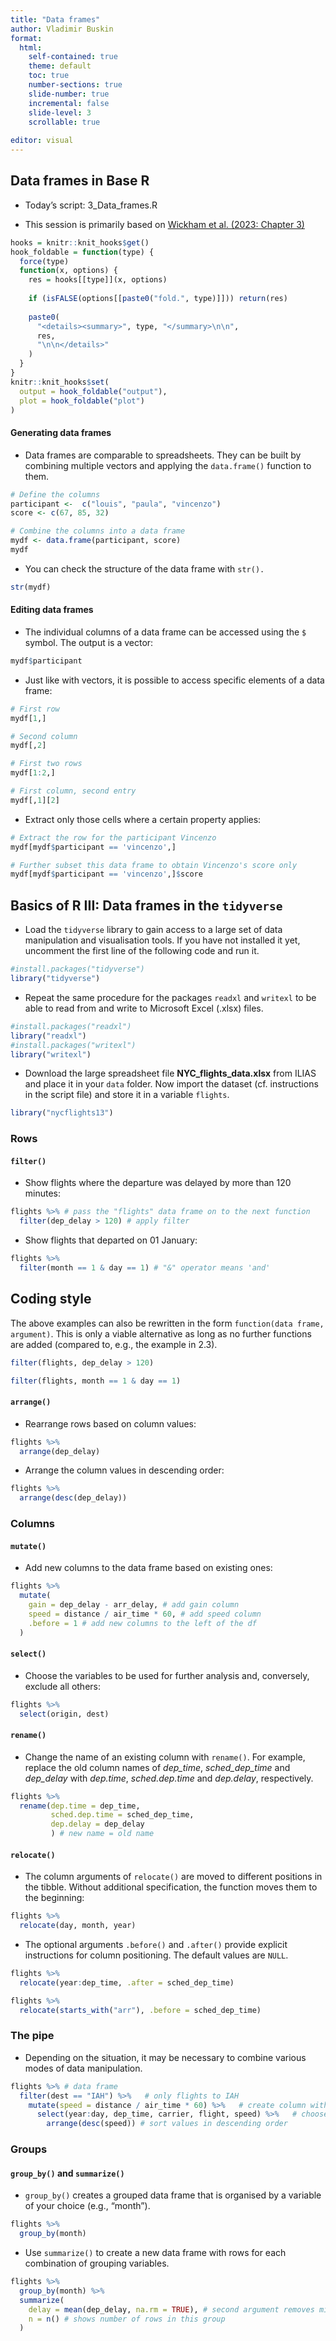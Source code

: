 ```yaml
---
title: "Data frames"
author: Vladimir Buskin
format:
  html:
    self-contained: true
    theme: default
    toc: true
    number-sections: true
    slide-number: true
    incremental: false
    slide-level: 3
    scrollable: true
    
editor: visual
---
```


## Data frames in Base R {.smaller}

-   Today's script: 3_Data_frames.R

-   This session is primarily based on [Wickham et al. (2023: Chapter
    3)](https://r4ds.hadley.nz/data-transform)

```r
hooks = knitr::knit_hooks$get()
hook_foldable = function(type) {
  force(type)
  function(x, options) {
    res = hooks[[type]](x, options)
    
    if (isFALSE(options[[paste0("fold.", type)]])) return(res)
    
    paste0(
      "<details><summary>", type, "</summary>\n\n",
      res,
      "\n\n</details>"
    )
  }
}
knitr::knit_hooks$set(
  output = hook_foldable("output"),
  plot = hook_foldable("plot")
)
```

::: panel-tabset
#### Generating data frames {.smaller}

::: {.fragment fragment-index="1"}
-   Data frames are comparable to spreadsheets. They can be built by
    combining multiple vectors and applying the `data.frame()` function
    to them.

```r
# Define the columns
participant <-  c("louis", "paula", "vincenzo")
score <- c(67, 85, 32)

# Combine the columns into a data frame
mydf <- data.frame(participant, score)
mydf

```
:::

::: {.fragment fragment-index="2"}
-   You can check the structure of the data frame with `str().`

```r
str(mydf)
```
:::

#### Editing data frames {.smaller}

::: {.fragment fragment-index="3"}
-   The individual columns of a data frame can be accessed using the `$`
    symbol. The output is a vector:

```r
mydf$participant

```
:::

::: {.fragment fragment-index="4"}
-   Just like with vectors, it is possible to access specific elements
    of a data frame:

```r
# First row
mydf[1,]

# Second column
mydf[,2]

# First two rows
mydf[1:2,]

# First column, second entry
mydf[,1][2]
```
:::

::: {.fragment fragment-index="5"}
-   Extract only those cells where a certain property applies:

```r
# Extract the row for the participant Vincenzo
mydf[mydf$participant == 'vincenzo',]

# Further subset this data frame to obtain Vincenzo's score only
mydf[mydf$participant == 'vincenzo',]$score

```
:::
:::

## Basics of R III: Data frames in the `tidyverse` {.smaller}

-   Load the `tidyverse` library to gain access to a large set of data
    manipulation and visualisation tools. If you have not installed it
    yet, uncomment the first line of the following code and run it.

```r
#install.packages("tidyverse")
library("tidyverse")
```

-   Repeat the same procedure for the packages `readxl` and `writexl` to
    be able to read from and write to Microsoft Excel (.xlsx) files.

```r
#install.packages("readxl")
library("readxl")
#install.packages("writexl")
library("writexl")
```

-   Download the large spreadsheet file **NYC_flights_data.xlsx** from
    ILIAS and place it in your `data` folder. Now import the dataset
    (cf. instructions in the script file) and store it in a variable
    `flights`.

```r
library("nycflights13")
```

### Rows

#### `filter()`

-   Show flights where the departure was delayed by more than 120
    minutes:

```r
flights %>% # pass the "flights" data frame on to the next function
  filter(dep_delay > 120) # apply filter
```

-   Show flights that departed on 01 January:

```r
flights %>% 
  filter(month == 1 & day == 1) # "&" operator means 'and'
```

::: callout-tip
## Coding style

The above examples can also be rewritten in the form
`function(data frame, argument)`. This is only a viable alternative as
long as no further functions are added (compared to, e.g., the example
in 2.3).

```r
filter(flights, dep_delay > 120)

filter(flights, month == 1 & day == 1)

```
:::

#### `arrange()`

-   Rearrange rows based on column values:

```r
flights %>% 
  arrange(dep_delay)
```

-   Arrange the column values in descending order:

```r
flights %>%  
  arrange(desc(dep_delay))
```

### Columns

#### `mutate()`

-   Add new columns to the data frame based on existing ones:

```r
flights %>%  
  mutate(
    gain = dep_delay - arr_delay, # add gain column
    speed = distance / air_time * 60, # add speed column
    .before = 1 # add new columns to the left of the df
  )
```

#### `select()`

-   Choose the variables to be used for further analysis and,
    conversely, exclude all others:

```r
flights %>% 
  select(origin, dest)

```

#### `rename()`

-   Change the name of an existing column with `rename()`. For example,
    replace the old column names of *dep_time*, *sched_dep_time* and
    *dep_delay* with *dep.time*, *sched.dep.time* and *dep.delay*,
    respectively.

```r
flights %>%
  rename(dep.time = dep_time,
         sched.dep.time = sched_dep_time,
         dep.delay = dep_delay
         ) # new name = old name
```

#### `relocate()`

-   The column arguments of `relocate()` are moved to different
    positions in the tibble. Without additional specification, the
    function moves them to the beginning:

```r
flights %>% 
  relocate(day, month, year)
```

-   The optional arguments `.before()` and `.after()` provide explicit
    instructions for column positioning. The default values are `NULL`.

```r
flights %>% 
  relocate(year:dep_time, .after = sched_dep_time)

flights %>% 
  relocate(starts_with("arr"), .before = sched_dep_time)
```

### The pipe {.smaller}

-   Depending on the situation, it may be necessary to combine various
    modes of data manipulation.

```r
flights %>% # data frame
  filter(dest == "IAH") %>%   # only flights to IAH
    mutate(speed = distance / air_time * 60) %>%   # create column with speed
      select(year:day, dep_time, carrier, flight, speed) %>%   # choose variables
        arrange(desc(speed)) # sort values in descending order
```

### Groups

#### `group_by()` and `summarize()`

-   `group_by()` creates a grouped data frame that is organised by a
    variable of your choice (e.g., "month").

```r
flights %>%  
  group_by(month)
```

-   Use `summarize()` to create a new data frame with rows for each
    combination of grouping variables.

```r
flights %>%  
  group_by(month) %>% 
  summarize(
    delay = mean(dep_delay, na.rm = TRUE), # second argument removes missing values
    n = n() # shows number of rows in this group
  )
```

